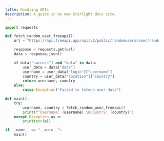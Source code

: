 ```yaml
---
title: Handling APIs
description: A guide in my new Starlight docs site.
---
```


```py 
import requests

def fetch_random_user_freeapi():
    url = "https://api.freeapi.app/api/v1/public/randomusers/user/random"

    response = requests.get(url)
    data = response.json()

    if data["success"] and "data" in data:
        user_data = data["data"]
        username = user_data["login"]["username"]
        country = user_data["location"]["country"]
        return username, country
    else:
        raise Exception("Failed to fetech user data")

def main():
    try:
        username, country = fetch_random_user_freeapi()
        print(f"Username: {username} \nCountry: {country}")
    except Exception as e:
        print(str(e))

if __name__ == "__main__":
    main()

```